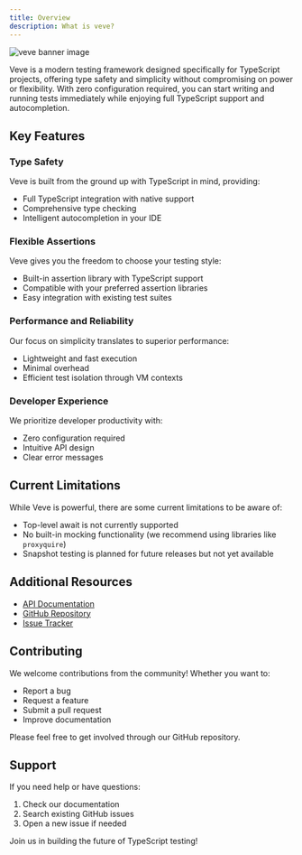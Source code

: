 ```yaml
---
title: Overview
description: What is veve?
---
```



<Image width={800} quality={1} height={100} alt="veve banner image" src="/banner.png"/>

Veve is a modern testing framework designed specifically for TypeScript projects, offering type safety and simplicity without compromising on power or flexibility. With zero configuration required, you can start writing and running tests immediately while enjoying full TypeScript support and autocompletion.

## Key Features

### Type Safety
Veve is built from the ground up with TypeScript in mind, providing:
- Full TypeScript integration with native support
- Comprehensive type checking
- Intelligent autocompletion in your IDE

### Flexible Assertions
Veve gives you the freedom to choose your testing style:
- Built-in assertion library with TypeScript support
- Compatible with your preferred assertion libraries
- Easy integration with existing test suites

### Performance and Reliability
Our focus on simplicity translates to superior performance:
- Lightweight and fast execution
- Minimal overhead
- Efficient test isolation through VM contexts

### Developer Experience
We prioritize developer productivity with:
- Zero configuration required
- Intuitive API design
- Clear error messages

## Current Limitations

While Veve is powerful, there are some current limitations to be aware of:

- Top-level await is not currently supported
- No built-in mocking functionality (we recommend using libraries like `proxyquire`)
- Snapshot testing is planned for future releases but not yet available

## Additional Resources

- [API Documentation](https://tinytools.vercel.app/veve)
- [GitHub Repository](https://github.com/tinytools-oss/veve)
- [Issue Tracker](https://github.com/tinytools-oss/veve/issues)

## Contributing

We welcome contributions from the community! Whether you want to:
- Report a bug
- Request a feature
- Submit a pull request
- Improve documentation

Please feel free to get involved through our GitHub repository.

## Support

If you need help or have questions:
1. Check our documentation
2. Search existing GitHub issues
3. Open a new issue if needed

Join us in building the future of TypeScript testing!